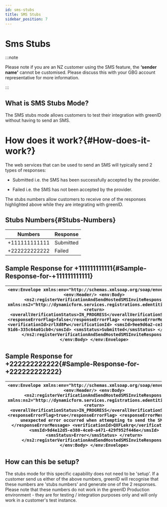 ```yaml
---
id: sms-stubs
title: SMS Stubs
sidebar_position: 7
---
```


# Sms Stubs

:::note

Please note if you are an NZ customer using the SMS feature, the **‘sender name'** cannot be customised. Please discuss this with your GBG account representative for more information.

:::

## **What is SMS Stubs Mode?**

The SMS stubs mode allows customers to test their integration with greenID without having to send an SMS.

# **How does it work?**{#How-does-it-work?}

The web services that can be used to send an SMS will typically send 2 types of responses:

- Submitted i.e. the SMS has been successfully accepted by the provider.

- Failed i.e. the SMS has not been accepted by the provider.

The stubs numbers allow customers to receive one of the responses highlighted above while they are integrating with greenID. 

## **Stubs Numbers**{#Stubs-Numbers}

| **Numbers**   | **Response** |
| ------------- | ------------ |
| +111111111111 | Submitted    |
| +222222222222 | Failed       |

## **Sample Response for +111111111111**{#Sample-Response-for-+111111111111}

| `<env:Envelope xmlns:env="http://schemas.xmlsoap.org/soap/envelope/"> <env:Header/> <env:Body> <ns2:registerVerificationAndSendHostedSMSInviteResponse xmlns:ns2="http://dynamicform.services.registrations.edentiti.com/"> <return> <overallVerificationStatus>IN_PROGRESS</overallVerificationStatus> <responseErrorFlag>false</responseErrorFlag> <responseErrorMessage/> <verificationId>zrlXd8Pw</verificationId> <smsId>9ee9d6a2-ce12-4d42-91d6-335c64a01cb0</smsId> <smsStatus>Submitted</smsStatus> </return> </ns2:registerVerificationAndSendHostedSMSInviteResponse> </env:Body> </env:Envelope>` |
| ------------------------------------------------------------------------------------------------------------------------------------------------------------------------------------------------------------------------------------------------------------------------------------------------------------------------------------------------------------------------------------------------------------------------------------------------------------------------------------------------------------------------------------------------------------------------------------------------------------ |

## **Sample Response for +222222222222**{#Sample-Response-for-+222222222222}

| `<env:Envelope xmlns:env="http://schemas.xmlsoap.org/soap/envelope/"> <env:Header/> <env:Body> <ns2:registerVerificationAndSendHostedSMSInviteResponse xmlns:ns2="http://dynamicform.services.registrations.edentiti.com/"> <return> <overallVerificationStatus>IN_PROGRESS</overallVerificationStatus> <responseErrorFlag>true</responseErrorFlag> <responseErrorMessage>An unexpected error occurred when attempting to send the SMS.</responseErrorMessage> <verificationId>QXFLekrq</verificationId> <smsId>9d4e12d5-e380-4ce0-a471-429f952f446e</smsId> <smsStatus>Error</smsStatus> </return> </ns2:registerVerificationAndSendHostedSMSInviteResponse> </env:Body> </env:Envelope>` |
| ------------------------------------------------------------------------------------------------------------------------------------------------------------------------------------------------------------------------------------------------------------------------------------------------------------------------------------------------------------------------------------------------------------------------------------------------------------------------------------------------------------------------------------------------------------------------------------------------------------------------------------------------------------------------------------------ |

## **How can this be setup?**

The stubs mode for this specific capability does not need to be 'setup'. If a customer send us either of the above numbers, greenID will recognise that these numbers are 'stubs numbers' and generate one of the 2 responses. Please note that these numbers do not work in the greenID Production environment - they are for testing / integration purposes only and will only work in a customer's test instance.
